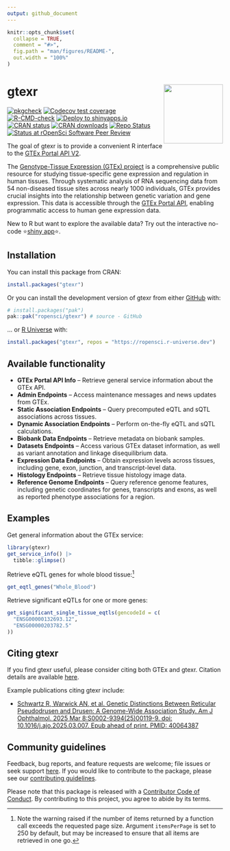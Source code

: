 ```yaml
---
output: github_document
---
```


<!-- README.md is generated from README.Rmd. Please edit that file -->

```r
knitr::opts_chunk$set(
  collapse = TRUE,
  comment = "#>",
  fig.path = "man/figures/README-",
  out.width = "100%"
)
```

# gtexr <a href="https://docs.ropensci.org/gtexr/"><img src="man/figures/logo.png" align="right" height="138"/></a>

<!-- badges: start -->

[![pkgcheck](https://github.com/ropensci/gtexr/actions/workflows/pkgcheck.yaml/badge.svg)](https://github.com/ropensci/gtexr/actions/workflows/pkgcheck.yaml)
[![Codecov test coverage](https://codecov.io/gh/ropensci/gtexr/branch/main/graph/badge.svg)](https://app.codecov.io/gh/ropensci/gtexr?branch=main) [![R-CMD-check](https://github.com/ropensci/gtexr/actions/workflows/R-CMD-check.yaml/badge.svg)](https://github.com/ropensci/gtexr/actions/workflows/R-CMD-check.yaml) [![Deploy to shinyapps.io](https://github.com/ropensci/gtexr/actions/workflows/shinyapps-deploy.yaml/badge.svg)](https://github.com/ropensci/gtexr/actions/workflows/shinyapps-deploy.yaml) [![CRAN status](https://www.r-pkg.org/badges/version/gtexr)](https://CRAN.R-project.org/package=gtexr) [![CRAN downloads](https://cranlogs.r-pkg.org/badges/gtexr)](https://CRAN.R-project.org/package=gtexr) [![Repo Status](https://www.repostatus.org/badges/latest/active.svg)](https://www.repostatus.org/#active) [![Status at rOpenSci Software Peer Review](https://badges.ropensci.org/684_status.svg)](https://github.com/ropensci/software-review/issues/684)

<!-- badges: end -->

The goal of gtexr is to provide a convenient R interface to the [GTEx Portal API V2](https://gtexportal.org/api/v2/redoc#tag/GTEx-Portal-API-Info). 

The [Genotype-Tissue Expression (GTEx) project](https://www.gtexportal.org/home/) is a comprehensive public resource for studying tissue-specific gene expression and regulation in human tissues. Through systematic analysis of RNA sequencing data from 54 non-diseased tissue sites across nearly 1000 individuals, GTEx provides crucial insights into the relationship between genetic variation and gene expression. This data is accessible through the [GTEx Portal API](https://gtexportal.org/api/v2/redoc#tag/GTEx-Portal-API-Info), enabling programmatic access to human gene expression data.

New to R but want to explore the available data? Try out the interactive no-code ⭐[shiny app](https://7hocgq-rmgpanw.shinyapps.io/gtexr/)⭐.

## Installation

You can install this package from CRAN:

``` r
install.packages("gtexr")
```

Or you can install the development version of gtexr from either [GitHub](https://github.com/ropensci/gtexr) with:

``` r
# install.packages("pak")
pak::pak("ropensci/gtexr") # source - GitHub
```

... or [R Universe](https://ropensci.r-universe.dev/builds) with:

``` r
install.packages("gtexr", repos = "https://ropensci.r-universe.dev")
```

## Available functionality

- **GTEx Portal API Info** – Retrieve general service information about the GTEx API.  
- **Admin Endpoints** – Access maintenance messages and news updates from GTEx.  
- **Static Association Endpoints** – Query precomputed eQTL and sQTL associations across tissues.  
- **Dynamic Association Endpoints** – Perform on-the-fly eQTL and sQTL calculations.  
- **Biobank Data Endpoints** – Retrieve metadata on biobank samples.
- **Datasets Endpoints** – Access various GTEx dataset information, as well as variant annotation and linkage disequilibrium data.
- **Expression Data Endpoints** – Obtain expression levels across tissues, including gene, exon, junction, and transcript-level data.  
- **Histology Endpoints** – Retrieve tissue histology image data.  
- **Reference Genome Endpoints** – Query reference genome features, including genetic coordinates for genes, transcripts and exons, as well as reported phenotype associations for a region.  

## Examples

Get general information about the GTEx service:

```r
library(gtexr)
get_service_info() |>
  tibble::glimpse()
```

Retrieve eQTL genes for whole blood tissue:[^1]

[^1]: Note the warning raised if the number of items returned by a function call exceeds the requested page size. Argument `itemsPerPage` is set to 250 by default, but may be increased to ensure that all items are retrieved in one go.

```r
get_eqtl_genes("Whole_Blood")
```

Retrieve significant eQTLs for one or more genes:

```r
get_significant_single_tissue_eqtls(gencodeId = c(
  "ENSG00000132693.12",
  "ENSG00000203782.5"
))
```

## Citing gtexr

If you find gtexr useful, please consider citing both GTEx and gtexr. Citation details are available [here](https://docs.ropensci.org/gtexr/authors.html#citation).

Example publications citing gtexr include:

- [Schwartz R, Warwick AN, et al. Genetic Distinctions Between Reticular Pseudodrusen and Drusen: A Genome-Wide Association Study. Am J Ophthalmol. 2025 Mar 8:S0002-9394(25)00119-9. doi: 10.1016/j.ajo.2025.03.007. Epub ahead of print. PMID: 40064387](https://pubmed.ncbi.nlm.nih.gov/40064387/)

## Community guidelines

Feedback, bug reports, and feature requests are welcome; file issues or seek support [here](https://github.com/ropensci/gtexr/issues). If you would like to contribute to the package, please see our [contributing guidelines](https://docs.ropensci.org/gtexr/CONTRIBUTING.html).
  
Please note that this package is released with a [Contributor Code of Conduct](https://ropensci.org/code-of-conduct/). By contributing to this project, you agree to abide by its terms.
